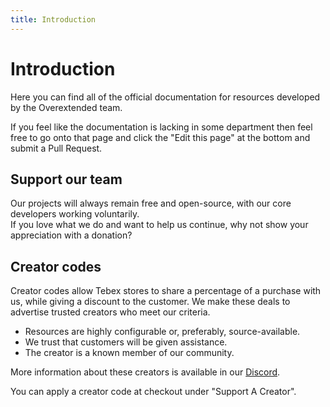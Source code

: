 ```yaml
---
title: Introduction
---
```



# Introduction

Here you can find all of the official documentation for resources developed by the Overextended team.

If you feel like the documentation is lacking in some department then feel free to go onto that page and click the "Edit this page" at the bottom and submit a Pull Request.

## Support our team

Our projects will always remain free and open-source, with our core developers working voluntarily.  
If you love what we do and want to help us continue, why not show your appreciation with a donation?

<div className="mt-2 flex flex-wrap justify-evenly gap-4">
  <DonateLink image="https://avatars.githubusercontent.com/u/65407488?v=4" name="Linden" kofiName="thelindat" />
  <DonateLink image="https://avatars.githubusercontent.com/u/39926192?v=4" name="Luke" kofiName="lukewastaken" />
  <DonateLink image="https://avatars.githubusercontent.com/u/31368547?v=4" name="DokaDoka" kofiName="dokadoka" />
</div>

## Creator codes

Creator codes allow Tebex stores to share a percentage of a purchase with us, while giving a discount to the customer. We make these deals to advertise trusted creators who meet our criteria.

- Resources are highly configurable or, preferably, source-available.
- We trust that customers will be given assistance.
- The creator is a known member of our community.

More information about these creators is available in our [Discord](https://discord.com/channels/813030955598086174/1028912864389496903).

<CreatorCodes>
  <CreatorCode storeName="Andyyy" storeLink="https://andyyy.tebex.io/" code="ox20" percentOff={20} storeImage="/static/creators/andy.png"/>
  <CreatorCode storeName="Berkie's Workshop" storeLink="https://berkie.tebex.io/" code="ox10" percentOff={10} storeImage="/static/creators/berkie.png"/>
  <CreatorCode storeName="Dolu Mods" storeLink="https://dolu.tebex.io/" code="overextended" percentOff={25} storeImage="/static/creators/dolu.png"/>
  <CreatorCode storeName="Electus Scripts" storeLink="https://store.electus-scripts.com/" code="ox10" percentOff={10} storeImage="/static/creators/electus.png"/>
  <CreatorCode storeName="Loaf Scripts" storeLink="https://store.loaf-scripts.com/" code="ox10" percentOff={10} storeImage="/static/creators/loaf.png"/>
  <CreatorCode storeName="OT Studios" storeLink="https://store.otstudios.net/ox" code="ox10" percentOff={10} storeImage="/static/creators/otstudios.png"/>
  <CreatorCode storeName="Pickle Mods" storeLink="https://store.picklemods.com/" code="ox30" percentOff={30} storeImage="/static/creators/pickle.png"/>
  <CreatorCode storeName="rcore" storeLink="https://store.rcore.cz/" code="ox10" percentOff={10} storeImage="/static/creators/rcore.png"/>
  <CreatorCode storeName="Artwork Inventory" storeLink="https://artwork-inventory.tebex.io/" code="ox10" percentOff={10} storeImage="/static/creators/artworkInventory.gif"/>
  <CreatorCode storeName="Renewed Scripts" storeLink="https://renewed.tebex.io/ox" code="ox15" percentOff={15} storeImage="/static/creators/renewed.png"/>
  <CreatorCode storeName="Wasabi Scripts" storeLink="https://store.wasabiscripts.com/ox" code="OX20" percentOff={20} storeImage="/static/creators/wasabi.png"/>
</CreatorCodes>


You can apply a creator code at checkout under "Support A Creator".
